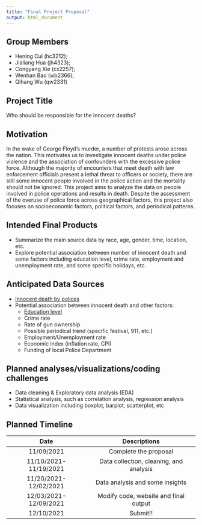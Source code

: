 ```yaml
---
title: "Final Project Proposal"
output: html_document
---
```


## Group Members  
- Hening Cui (hc3212);  
- Jialiang Hua (jh4323);  
- Congyang Xie (cx2257);  
- Wenhan Bao (wb2366);  
- Qihang Wu (qw2331)

## Project Title 
Who should be responsible for the innocent deaths?

## Motivation
In the wake of George Floyd’s murder, a number of protests arose across the nation. This motivates us to investigate innocent deaths under police violence and the association of confounders with the excessive police force. Although the majority of encounters that meet death with law enforcement officials present a lethal threat to officers or society, there are still some innocent people involved in the police action and the mortality should not be ignored. This project aims to analyze the data on people involved in police operations and results in death. Despite the assessment of the overuse of police force across geographical factors, this project also focuses on socioeconomic factors, political factors, and periodical patterns.

## Intended Final Products
- Summarize the main source data by race, age, gender, time, location, etc.  
- Explore potential association between number of innocent death and some factors including education level, crime rate, employment and unemployment rate, and some specific holidays, etc.

## Anticipated Data Sources
- [Innocent death by polices](https://www.kaggle.com/kannan1314/innocent-deaths-caused-by-police-all-time)  
- Potential association between innocent death and other factors:  
  - [Education level](https://www.census.gov/data/tables/2020/demo/educational-attainment/cps-detailed-tables.html)  
  - Crime rate  
  - Rate of gun ownership  
  - Possible periodical trend (specific festival, 911, etc.)  
  - Employment/Unemployment rate  
  - Economic index (inflation rate, CPI)  
  - Funding of local Police Department

## Planned analyses/visualizations/coding challenges
- Data cleaning & Exploratory data analysis (EDA)  
- Statistical analysis, such as correlation analysis, regression analysis  
- Data visualization including boxplot, barplot, scatterplot, etc

## Planned Timeline
|          Date          |                Descriptions               |
|:----------------------:|:-----------------------------------------:|
| 11/09/2021             | Complete the proposal                     |
| 11/10/2021- 11/19/2021 | Data collection, cleaning, and analysis   |
| 11/20/2021- 12/02/2021 | Data analysis and some insights           |
| 12/03/2021- 12/09/2021 | Modify code, website and final output     |
| 12/10/2021             | Submit!!                                  |